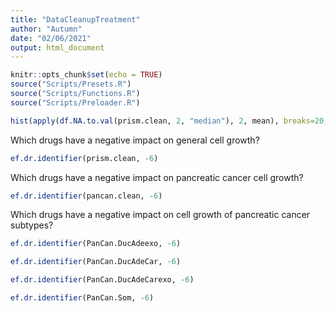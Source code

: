```yaml
---
title: "DataCleanupTreatment"
author: "Autumn"
date: "02/06/2021"
output: html_document
---
```


```r
knitr::opts_chunk$set(echo = TRUE)
source("Scripts/Presets.R")
source("Scripts/Functions.R")
source("Scripts/Preloader.R")
```


```r
hist(apply(df.NA.to.val(prism.clean, 2, "median"), 2, mean), breaks=20, main="Drug Efficacy across Pancreatic Cancer Cell Lines", xlab="Mean Logfold Drug Effect on Cell Growth", ylab="Number of Drugs")
```


Which drugs have a negative impact on general cell growth?

```r
ef.dr.identifier(prism.clean, -6)
```


Which drugs have a negative impact on pancreatic cancer cell growth?

```r
ef.dr.identifier(pancan.clean, -6)
```


Which drugs have a negative impact on cell growth of pancreatic cancer subtypes?

```r
ef.dr.identifier(PanCan.DucAdeexo, -6)
```
```r
ef.dr.identifier(PanCan.DucAdeCar, -6)
```
```r
ef.dr.identifier(PanCan.DucAdeCarexo, -6)
```
```r
ef.dr.identifier(PanCan.Som, -6)
```
```r

```










